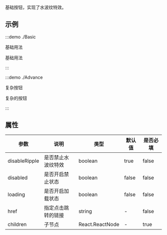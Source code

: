 基础按钮，实现了水波纹特效。

## 示例

:::demo ./Basic

基础用法

基础用法

:::

:::demo ./Advance

复杂按钮

复杂的按钮

:::

## 属性

| 参数          | 说明               | 类型            | 默认值 | 是否必填 |
| ------------- | ------------------ | --------------- | ------ | -------- |
| disableRipple | 是否禁止水波纹特效 | boolean         | true   | false    |
| disabled      | 是否开启禁止状态   | boolean         | false  | false    |
| loading       | 是否开启加载状态   | boolean         | false  | false    |
| href          | 指定点击跳转的链接 | string          | -      | false    |
| children      | 子节点             | React.ReactNode | -      | true     |
